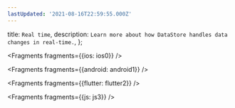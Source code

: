 ```yaml
---
lastUpdated: '2021-08-16T22:59:55.000Z'
---
```

  title: `Real time`,
  description: `Learn more about how DataStore handles data changes in real-time.`,
};


<Fragments fragments={{ios: ios0}} />


<Fragments fragments={{android: android1}} />


<Fragments fragments={{flutter: flutter2}} />


<Fragments fragments={{js: js3}} />

